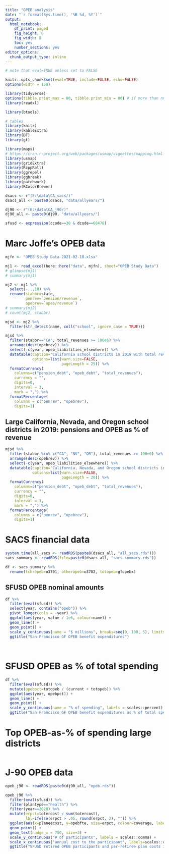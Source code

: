 ```yaml
---
title: "OPEB analysis"
date: "`r format(Sys.time(), '%B %d, %Y')`"
output:
  html_notebook: 
    df_print: paged
    fig_height: 6
    fig_width: 8
    toc: yes
    number_sections: yes
editor_options:
  chunk_output_type: inline
---
```


```r

# note that eval=TRUE unless set to FALSE

knitr::opts_chunk$set(eval=TRUE, include=FALSE, echo=FALSE)
options(width = 150)
```

```r
library(tidyverse)
options(tibble.print_max = 80, tibble.print_min = 80) # if more than nn rows, print 60 - enough for states
library(readxl)

library(btools)

# tables
library(knitr)
library(kableExtra)
library(DT)
library(gt)

library(maps)
# https://cran.r-project.org/web/packages/usmap/vignettes/mapping.html
library(usmap)
library(gridExtra)
library(RcppRoll)
library(ggrepel)
library(ggbreak)
library(patchwork)
library(RColorBrewer)

```

```r
dsacs <- r"(E:\data\CA_sacs/)"
dsacs_all <- paste0(dsacs, "data/allyears/")

dj90 <- r"(E:\data\CA_j90/)"
dj90_all <- paste0(dj90, "data/allyears/")

```

```r
sfusd <- expression(ccode==38 & dcode==68478)
```


# Marc Joffe's OPEB data

```r
mjfn <- "OPEB Study Data 2021-02-18.xlsx"

mj1 <- read_excel(here::here("data", mjfn), sheet="OPEB Study Data")
# glimpse(mj1)
# summary(mj1)

mj2 <- mj1 %>%
  select(-...10) %>%
  rename(stabbr=state,
         penrev=`pension/revenue`,
         opebrev=`opeb/revenue`)
# summary(mj2)
# count(mj2, stabbr)

mjsd <- mj2 %>%
  filter(str_detect(name, coll("school", ignore_case = TRUE)))


```


<!-- ## Large California school districts in 2019: pensions and OPEB as % of revenue -->

```r
mjsd %>%
  filter(stabbr=="CA", total_revenues >= 100e6) %>%
  arrange(desc(opebrev)) %>%
  select(-c(year, opeb_liabilities_elsewhere)) %>%
  datatable(caption="California school districts in 2019 with total revenues >= $100m\n, Source: Marc Joffe",
            options=list(warn.size=FALSE,
                         pageLength = 25)) %>%
  formatCurrency(
    columns=c("pension_debt", "opeb_debt", "total_revenues"),
    currency = "",
    digits=0,
    interval = 3, 
    mark = ",") %>%
  formatPercentage(
    columns = c("penrev", "opebrev"),
    digits=1)
```

## Large California, Nevada, and Oregon school districts in 2019: pensions and OPEB as % of revenue
```r
mjsd %>%
  filter(stabbr %in% c("CA", "NV", "OR"), total_revenues >= 100e6) %>%
  arrange(desc(opebrev)) %>%
  select(-c(year, opeb_liabilities_elsewhere)) %>%
  datatable(caption="California, Nevada, and Oregon school districts in 2019 with total revenues >= $100m. Source: Marc Joffe",
            options=list(warn.size=FALSE,
                         pageLength = 20)) %>%
  formatCurrency(
    columns=c("pension_debt", "opeb_debt", "total_revenues"),
    currency = "",
    digits=0,
    interval = 3, 
    mark = ",") %>%
  formatPercentage(
    columns = c("penrev", "opebrev"),
    digits=1)

```


# SACS financial data
```r
system.time(all_sacs <- readRDS(paste0(dsacs_all, "all_sacs.rds")))
sacs_summary <- readRDS(file=paste0(dsacs_all, "sacs_summary.rds"))

df <- sacs_summary %>%
  rename(tchropeb=o3701, otheropeb=o3702, totopeb=gfopebx)
```


## SFUSD OPEB nominal amounts
```r
df %>%
  filter(eval(sfusd)) %>%
  select(year, contains("opeb")) %>%
  pivot_longer(cols = -year) %>%
  ggplot(aes(year, value / 1e6, colour=name)) +
  geom_line() +
  geom_point() +
  scale_y_continuous(name = "$ millions", breaks=seq(0, 100, 5), limits=c(0, NA)) +
  ggtitle("San Francisco GF OPEB benefit expenditures")
  
  
```

# SFUSD OPEB as % of total spending
```r
df %>%
  filter(eval(sfusd)) %>%
  mutate(opebpct=totopeb / (current + totopeb)) %>%
  ggplot(aes(year, opebpct)) +
  geom_line() +
  geom_point() +
  scale_y_continuous(name = "% of spending", labels = scales::percent) +
  ggtitle("San Francisco GF OPEB benefit expenditures as % of total spending")
```


# Top OPEB-as-% of spending large districts
```r


```


# J-90 OPEB data
```r
opeb_j90 <- readRDS(paste0(dj90_all, "opeb.rds"))

```

```r
opeb_j90 %>%
  filter(eval(sfusd)) %>%
  filter(plantype=="health") %>%
  filter(year==2020) %>%
  mutate(erpct=totercost / sum(totercost),
         lbl=ifelse(erpct > .05, round(erpct, 2), "")) %>%
  ggplot(aes(x=planeecost, y=opebfte, size=erpct, colour=coverage, label=lbl)) +
  geom_point() +
  geom_text(nudge_x = 750, size=3) +
  scale_y_continuous("# of participants", labels = scales::comma) +
  scale_x_continuous("annual cost to the participant", labels=scales::comma) +
  ggtitle("SFUSD retired OPEB participants and per-retiree plan costs in 2020")
```

